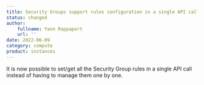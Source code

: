 ```yaml
---
title: Security Groups support rules configuration in a single API call
status: changed
author:
    fullname: Yann Rappaport
    url: ''
date: 2022-06-09
category: compute
product: instances
---
```


It is now possible to set/get all the Security Group rules in a single API call instead of having to manage them one by one.